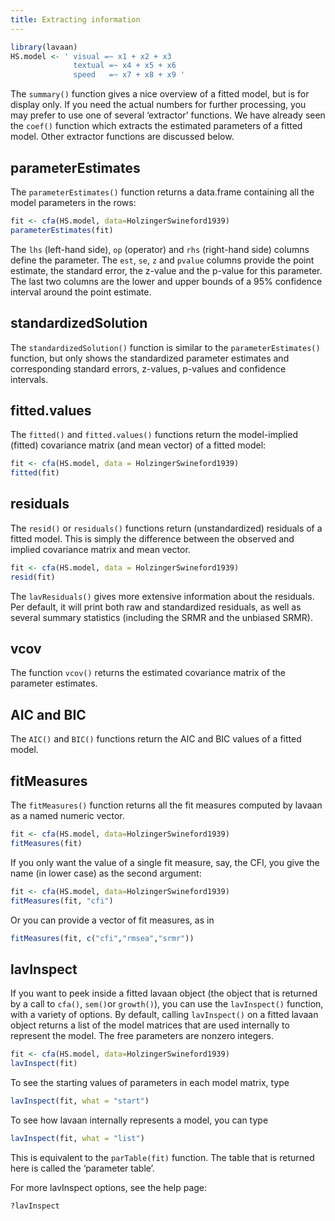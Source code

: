 ```yaml
---
title: Extracting information
---
```


```r
library(lavaan)
HS.model <- ' visual =~ x1 + x2 + x3
              textual =~ x4 + x5 + x6
              speed   =~ x7 + x8 + x9 '
```

The `summary()` function gives a nice overview of a fitted model, but is for display only. If you need the actual numbers for further processing, you may prefer to use one of several 'extractor' functions. We have already seen the `coef()` function which extracts the estimated parameters of a fitted model. Other extractor functions are discussed below.

## parameterEstimates

The `parameterEstimates()` function returns a data.frame containing all the model parameters in the rows:

```r
fit <- cfa(HS.model, data=HolzingerSwineford1939)
parameterEstimates(fit)
```

The `lhs` (left-hand side), `op` (operator) and `rhs` (right-hand side) columns define the parameter. The `est`, `se`, `z` and `pvalue` columns provide the point estimate, the standard error, the z-value and the p-value for this parameter. The last two columns are the lower and upper bounds of a 95% confidence interval around the point estimate.

## standardizedSolution

The `standardizedSolution()` function is similar to the `parameterEstimates()` function, but only shows the standardized parameter estimates and corresponding standard errors, z-values, p-values and confidence intervals.

## fitted.values

The `fitted()` and `fitted.values()` functions return the model-implied (fitted) covariance matrix (and mean vector) of a fitted model:

```r
fit <- cfa(HS.model, data = HolzingerSwineford1939)
fitted(fit)
```

## residuals

The `resid()` or `residuals()` functions return (unstandardized) residuals of a fitted model. This is simply the difference between the observed and implied covariance matrix and mean vector.

```r
fit <- cfa(HS.model, data = HolzingerSwineford1939)
resid(fit)
```

The `lavResiduals()` gives more extensive information about the residuals. Per default, it will print both raw and standardized residuals, as well as several summary statistics (including the SRMR and the unbiased SRMR).

## vcov

The function `vcov()` returns the estimated covariance matrix of the parameter estimates.

## AIC and BIC

The `AIC()` and `BIC()` functions return the AIC and BIC values of a fitted model.

## fitMeasures

The `fitMeasures()` function returns all the fit measures computed by lavaan as a named numeric vector.

```r
fit <- cfa(HS.model, data=HolzingerSwineford1939)
fitMeasures(fit)
```

If you only want the value of a single fit measure, say, the CFI, you give the name (in lower case) as the second argument:

```r
fit <- cfa(HS.model, data=HolzingerSwineford1939)
fitMeasures(fit, "cfi")
```

Or you can provide a vector of fit measures, as in

```r
fitMeasures(fit, c("cfi","rmsea","srmr"))
```

## lavInspect

If you want to peek inside a fitted lavaan object (the object that is returned by a call to `cfa()`, `sem()`or `growth()`), you can use the `lavInspect()` function, with a variety of options. By default, calling `lavInspect()` on a fitted lavaan object returns a list of the model matrices that are used internally to represent the model. The free parameters are nonzero integers.

```r
fit <- cfa(HS.model, data=HolzingerSwineford1939)
lavInspect(fit)
```

To see the starting values of parameters in each model matrix, type

```r
lavInspect(fit, what = "start")
```

To see how lavaan internally represents a model, you can type

```r
lavInspect(fit, what = "list")
```

This is equivalent to the `parTable(fit)` function. The table that is returned here is called the 'parameter table'.

For more lavInspect options, see the help page:

```r
?lavInspect
```
